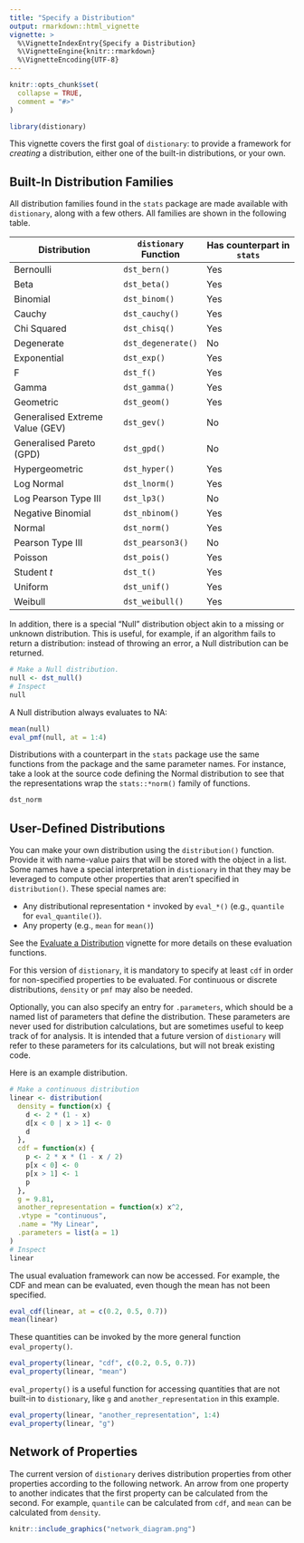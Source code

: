```yaml
---
title: "Specify a Distribution"
output: rmarkdown::html_vignette
vignette: >
  %\VignetteIndexEntry{Specify a Distribution}
  %\VignetteEngine{knitr::rmarkdown}
  %\VignetteEncoding{UTF-8}
---
```


```r
knitr::opts_chunk$set(
  collapse = TRUE,
  comment = "#>"
)
```

```r
library(distionary)
```

This vignette covers the first goal of `distionary`: to provide a framework for _creating_ a distribution, either one of the built-in distributions, or your own. 

## Built-In Distribution Families

All distribution families found in the `stats` package are made available with `distionary`, along with a few others. All families are shown in the following table.

| Distribution                     | `distionary` Function  |  Has counterpart in `stats` |
|----------------------------------|------------------------|-----------------------------|
| Bernoulli | `dst_bern()` | Yes |
| Beta | `dst_beta()` | Yes |
| Binomial | `dst_binom()` | Yes |
| Cauchy | `dst_cauchy()` | Yes |
| Chi Squared | `dst_chisq()` | Yes |
| Degenerate | `dst_degenerate()` | No |
| Exponential | `dst_exp()` | Yes |
| F | `dst_f()` | Yes |
| Gamma | `dst_gamma()` | Yes |
| Geometric | `dst_geom()` | Yes |
| Generalised Extreme Value (GEV) | `dst_gev()` | No |
| Generalised Pareto (GPD) | `dst_gpd()` | No |
| Hypergeometric | `dst_hyper()` | Yes |
| Log Normal | `dst_lnorm()` | Yes |
| Log Pearson Type III | `dst_lp3()` | No |
| Negative Binomial | `dst_nbinom()` | Yes |
| Normal | `dst_norm()` | Yes |
| Pearson Type III | `dst_pearson3()` | No |
| Poisson | `dst_pois()` | Yes |
| Student _t_ | `dst_t()` | Yes |
| Uniform | `dst_unif()` | Yes |
| Weibull | `dst_weibull()` | Yes |

In addition, there is a special "Null" distribution object akin to a missing or unknown distribution. This is useful, for example, if an algorithm fails to return a distribution: instead of throwing an error, a Null distribution can be returned.

```r
# Make a Null distribution.
null <- dst_null()
# Inspect
null
```

A Null distribution always evaluates to NA:

```r
mean(null)
eval_pmf(null, at = 1:4)
```

Distributions with a counterpart in the `stats` package use the same functions from the package and the same parameter names. For instance, take a look at the source code defining the Normal distribution to see that the representations wrap the `stats::*norm()` family of functions.

```r
dst_norm
```


## User-Defined Distributions

You can make your own distribution using the `distribution()` function. Provide it with name-value pairs that will be stored with the object in a list. Some names have a special interpretation in `distionary` in that they may be leveraged to compute other properties that aren't specified in `distribution()`. These special names are:

- Any distributional representation `*` invoked by `eval_*()` (e.g., `quantile` for `eval_quantile()`).
- Any property (e.g., `mean` for `mean()`)

See the [Evaluate a Distribution](./evaluate.html) vignette for more details on these evaluation functions.

For this version of `distionary`, it is mandatory to specify at least `cdf` in order for non-specified properties to be evaluated. For continuous or discrete distributions, `density` or `pmf` may also be needed.

Optionally, you can also specify an entry for `.parameters`, which should be a named list of parameters that define the distribution. These parameters are never used for distribution calculations, but are sometimes useful to keep track of for analysis. It is intended that a future version of `distionary` will refer to these parameters for its calculations, but will not break existing code. 

Here is an example distribution.

```r
# Make a continuous distribution
linear <- distribution(
  density = function(x) {
    d <- 2 * (1 - x)
    d[x < 0 | x > 1] <- 0
    d
  },
  cdf = function(x) {
    p <- 2 * x * (1 - x / 2)
    p[x < 0] <- 0
    p[x > 1] <- 1
    p
  },
  g = 9.81,
  another_representation = function(x) x^2,
  .vtype = "continuous",
  .name = "My Linear",
  .parameters = list(a = 1)
)
# Inspect
linear
```

The usual evaluation framework can now be accessed. For example, the CDF and mean can be evaluated, even though the mean has not been specified.

```r
eval_cdf(linear, at = c(0.2, 0.5, 0.7))
mean(linear)
```

These quantities can be invoked by the more general function `eval_property()`.

```r
eval_property(linear, "cdf", c(0.2, 0.5, 0.7))
eval_property(linear, "mean")
```

`eval_property()` is a useful function for accessing quantities that are not built-in to `distionary`, like `g` and `another_representation` in this example.

```r
eval_property(linear, "another_representation", 1:4)
eval_property(linear, "g")
```

## Network of Properties

The current version of `distionary` derives distribution properties from other properties according to the following network. An arrow from one property to another indicates that the first property can be calculated from the second. For example, `quantile` can be calculated from `cdf`, and `mean` can be calculated from `density`.

```r
knitr::include_graphics("network_diagram.png")
```
